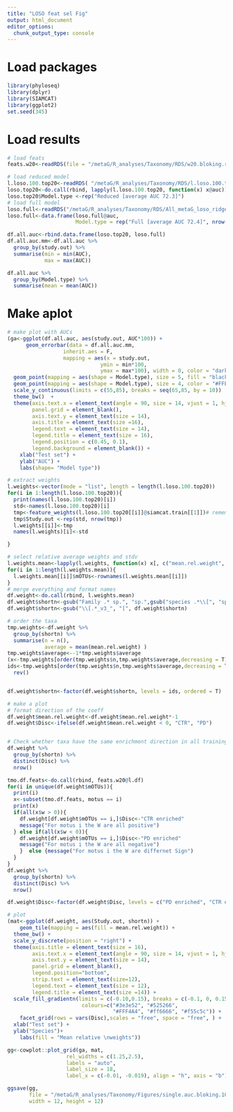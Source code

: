```yaml
---
title: "LOSO feat sel Fig"
output: html_document
editor_options: 
  chunk_output_type: console
---
```


# Load packages
```r
library(phyloseq)
library(dplyr)
library(SIAMCAT)
library(ggplot2)
set.seed(345)
```

# Load results
```r
# load feats
feats.w20<-readRDS(file = "/metaG/R_analyses/Taxonomy/RDS/w20.bloking.rds")

# load reduced model
l.loso.100.top20<-readRDS( "/metaG/R_analyses/Taxonomy/RDS/l.loso.100.top20.rds")
loso.top20<-do.call(rbind, lapply(l.loso.100.top20, function(x) x@auc))
loso.top20$Model.type <-rep("Reduced [average AUC 72.3]")
# load full model
loso.full<-readRDS("/metaG/R_analyses/Taxonomy/RDS/All_metaG_loso_ridge.rds")
loso.full<-data.frame(loso.full@auc, 
                      Model.type = rep("Full [average AUC 72.4]", nrow(loso.full@auc)))

df.all.auc<-rbind.data.frame(loso.top20, loso.full)
df.all.auc.mm<-df.all.auc %>%
  group_by(study.out) %>%
  summarise(min = min(AUC),
            max = max(AUC))

df.all.auc %>%
  group_by(Model.type) %>%
  summarise(mean = mean(AUC))
```

# Make aplot
```r
# make plot with AUCs
(ga<-ggplot(df.all.auc, aes(study.out, AUC*100)) +
      geom_errorbar(data = df.all.auc.mm,
                  inherit.aes = F,
                  mapping = aes(x = study.out,
                              ymin = min*100,
                              ymax = max*100), width = 0, color = "darkgray", linewidth = 1.5) +
  geom_point(mapping = aes(shape = Model.type), size = 5, fill = "black") +
  geom_point(mapping = aes(shape = Model.type), size = 4, color = "#FFED00") +
  scale_y_continuous(limits = c(55,85), breaks = seq(65,85, by = 10))  +
  theme_bw()  +
  theme(axis.text.x = element_text(angle = 90, size = 14, vjust = 1, hjust = 1),
        panel.grid = element_blank(),
        axis.text.y = element_text(size = 14),
        axis.title = element_text(size =16),
        legend.text = element_text(size = 14),
        legend.title = element_text(size = 16),
        legend.position = c(0.45, 0.1),
        legend.background = element_blank()) +
    xlab("Test set") +
    ylab("AUC") +
    labs(shape= "Model type"))

# extract weights
l.weights<-vector(mode = "list", length = length(l.loso.100.top20))
for(i in 1:length(l.loso.100.top20)){
  print(names(l.loso.100.top20)[i])
  std<-names(l.loso.100.top20)[i]
  tmp<-feature_weights(l.loso.100.top20[[i]]@siamcat.train[[1]])# remember this is a list of length 1, so we take just first entry
  tmp$Study.out <-rep(std, nrow(tmp))
  l.weights[[i]]<-tmp
  names(l.weights)[i]<-std

}

# select relative average weights and stdv
l.weights.mean<-lapply(l.weights, function(x) x[, c("mean.rel.weight", "sd.rel.weight", "Study.out")])
for(i in 1:length(l.weights.mean)){
  l.weights.mean[[i]]$mOTUs<-rownames(l.weights.mean[[i]])
}
# merge everything and format names
df.weight<-do.call(rbind, l.weights.mean)
df.weight$shortn<-gsub("Family .* sp.", "sp.",gsub("species .*\\[", "sp.\\[", df.weight$mOTUs))
df.weight$shortn<-gsub("\\[.*_v3_", "[", df.weight$shortn)

# order the taxa
tmp.weights<-df.weight %>%
  group_by(shortn) %>%
  summarise(n = n(),
            average = mean(mean.rel.weight) )
tmp.weights$average<--1*tmp.weights$average
(x<-tmp.weights[order(tmp.weights$n,tmp.weights$average,decreasing = T),])
ids<-tmp.weights[order(tmp.weights$n,tmp.weights$average,decreasing = T),]$shortn %>%
  rev()


df.weight$shortn<-factor(df.weight$shortn, levels = ids, ordered = T)

# make a plot
# format direction of the coeff
df.weight$mean.rel.weight<-df.weight$mean.rel.weight*-1
df.weight$Disc<-ifelse(df.weight$mean.rel.weight < 0, "CTR", "PD")


# Check whether taxa have the same enrichment direction in all training sets.
df.weight %>%
  group_by(shortn) %>%
  distinct(Disc) %>%
  nrow()

tmo.df.feats<-do.call(rbind, feats.w20@l.df)
for(i in unique(df.weight$mOTUs)){
  print(i)
  x<-subset(tmo.df.feats, motus == i)
  print(x)
  if(all(x$w > 0)){
    df.weight[df.weight$mOTUs == i,]$Disc<-"CTR enriched"
    message("For motus i the W are all positive")
  } else if(all(x$w < 0)){
    df.weight[df.weight$mOTUs == i,]$Disc<-"PD enriched"
    message("For motus i the W are all negative")
    }  else {message("For motus i the W are differnet Sign")
  }
}
df.weight %>%
  group_by(shortn) %>%
  distinct(Disc) %>%
  nrow()

df.weight$Disc<-factor(df.weight$Disc, levels = c("PD enriched", "CTR enriched"), ordered = T)

# plot
(mat<-ggplot(df.weight, aes(Study.out, shortn)) +
    geom_tile(mapping = aes(fill = mean.rel.weight)) +
  theme_bw() +
  scale_y_discrete(position = "right") +
  theme(axis.title = element_text(size = 16),
        axis.text.x = element_text(angle = 90, size = 14, vjust = 1, hjust = 1),
        axis.text.y = element_text(size = 14),
        panel.grid = element_blank(),
        legend.position="bottom",
        strip.text = element_text(size=12),
        legend.text = element_text(size = 12),
        legend.title = element_text(size =14)) +
  scale_fill_gradientn(limits = c(-0.10,0.15), breaks = c(-0.1, 0, 0.15),
                        colours=c("#3e3e52", "#525266", 
                                  "#FFF4A4", "#ff6666", "#f55c5c")) +
    facet_grid(rows = vars(Disc),scales = "free", space = "free", ) +
  xlab("Test set") +
  ylab("Species")+
    labs(fill = "Mean relative \nweights"))

gg<-cowplot::plot_grid(ga, mat, 
                   rel_widths = c(1.25,2.5),
                   labels = "auto", 
                   label_size = 18,
                   label_x = c(-0.01, -0.019), align = "h", axis = "b")

ggsave(gg, 
       file = "/metaG/R_analyses/Taxonomy/Figures/single.auc.bloking.100mods.heat.svg", 
       width = 12, height = 12)
```
